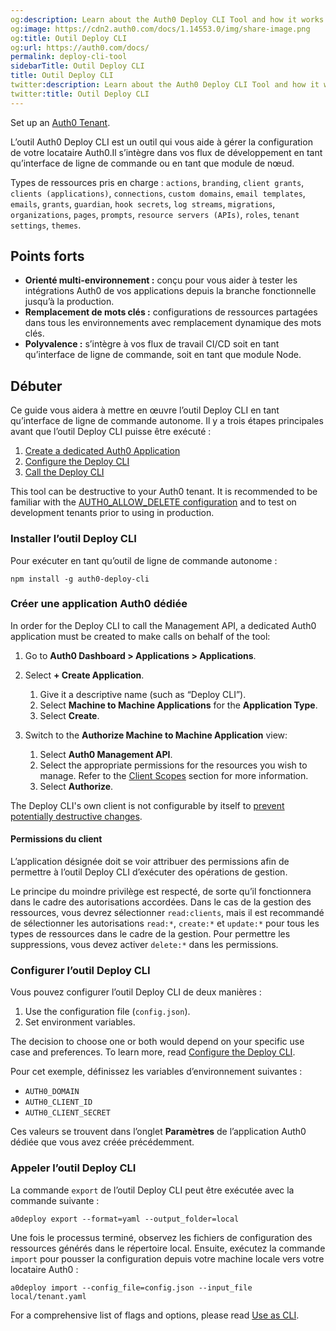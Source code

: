```yaml
---
og:description: Learn about the Auth0 Deploy CLI Tool and how it works.
og:image: https://cdn2.auth0.com/docs/1.14553.0/img/share-image.png
og:title: Outil Deploy CLI
og:url: https://auth0.com/docs/
permalink: deploy-cli-tool
sidebarTitle: Outil Deploy CLI
title: Outil Deploy CLI
twitter:description: Learn about the Auth0 Deploy CLI Tool and how it works.
twitter:title: Outil Deploy CLI
---
```


<Card title="Before you start">

Set up an [Auth0 Tenant](https://manage.auth0.com/).

</Card>

L’outil Auth0 Deploy CLI est un outil qui vous aide à gérer la configuration de votre locataire Auth0.Il s’intègre dans vos flux de développement en tant qu’interface de ligne de commande ou en tant que module de nœud.

Types de ressources pris en charge : `actions`, `branding`, `client grants`, `clients (applications)`, `connections`, `custom domains`, `email templates`, `emails`, `grants`, `guardian`, `hook secrets`, `log streams`, `migrations`, `organizations`, `pages`, `prompts`, `resource servers (APIs)`, `roles`, `tenant settings`, `themes`.

## Points forts

* **Orienté multi-environnement :** conçu pour vous aider à tester les intégrations Auth0 de vos applications depuis la branche fonctionnelle jusqu’à la production.
* **Remplacement de mots clés :** configurations de ressources partagées dans tous les environnements avec remplacement dynamique des mots clés.
* **Polyvalence :** s’intègre à vos flux de travail CI/CD soit en tant qu’interface de ligne de commande, soit en tant que module Node.

## Débuter

Ce guide vous aidera à mettre en œuvre l’outil Deploy CLI en tant qu’interface de ligne de commande autonome. Il y a trois étapes principales avant que l’outil Deploy CLI puisse être exécuté :

1. [Create a dedicated Auth0 Application](#create-a-dedicated-auth0-application)
2. [Configure the Deploy CLI](#configure-the-deploy-cli)
3. [Call the Deploy CLI](#call-the-deploy-cli)

<Warning>

This tool can be destructive to your Auth0 tenant. It is recommended to be familiar with the [AUTH0_ALLOW_DELETE configuration](/docs/deploy-monitor/deploy-cli-tool/configure-the-deploy-cli#auth0_allow_delete) and to test on development tenants prior to using in production.

</Warning>

### Installer l’outil Deploy CLI

Pour exécuter en tant qu’outil de ligne de commande autonome :

`npm install -g auth0-deploy-cli`

### Créer une application Auth0 dédiée

In order for the Deploy CLI to call the <Tooltip tip="Management API: A product to allow customers to perform administrative tasks." cta="View Glossary" href="/docs/glossary?term=Management+API">Management API</Tooltip>, a dedicated Auth0 application must be created to make calls on behalf of the tool:

1. Go to **Auth0 Dashboard > Applications > Applications**.
2. Select **+ Create Application**.

   1. Give it a descriptive name (such as “Deploy CLI”).
   2. Select **Machine to Machine Applications** for the **Application Type**.
   3. Select **Create**.
3. Switch to the **Authorize Machine to Machine Application** view:

   1. Select **Auth0 Management API**.
   2. Select the appropriate permissions for the resources you wish to manage. Refer to the [Client Scopes](#client-scopes) section for more information.
   3. Select **Authorize**.

<Callout icon="file-lines" color="#0EA5E9" iconType="regular">

The Deploy CLI's own client is not configurable by itself to [prevent potentially destructive changes](/docs/deploy-monitor/deploy-cli-tool/resource-specific-documentation#client-grants).

</Callout>

#### Permissions du client

L’application désignée doit se voir attribuer des permissions afin de permettre à l’outil Deploy CLI d’exécuter des opérations de gestion.

Le principe du moindre privilège est respecté, de sorte qu’il fonctionnera dans le cadre des autorisations accordées. Dans le cas de la gestion des ressources, vous devrez sélectionner `read:clients`, mais il est recommandé de sélectionner les autorisations `read:*`, `create:*` et `update:*` pour tous les types de ressources dans le cadre de la gestion. Pour permettre les suppressions, vous devez activer `delete:*` dans les permissions.

### Configurer l’outil Deploy CLI

Vous pouvez configurer l’outil Deploy CLI de deux manières :

1. Use the configuration file (`config.json`).
2. Set environment variables.

The decision to choose one or both would depend on your specific use case and preferences. To learn more, read [Configure the Deploy CLI](/docs/deploy-monitor/deploy-cli-tool/configure-the-deploy-cli).

Pour cet exemple, définissez les variables d’environnement suivantes :

* `AUTH0_DOMAIN`
* `AUTH0_CLIENT_ID`
* `AUTH0_CLIENT_SECRET`

Ces valeurs se trouvent dans l’onglet **Paramètres** de l’application Auth0 dédiée que vous avez créée précédemment.

### Appeler l’outil Deploy CLI

La commande `export` de l’outil Deploy CLI peut être exécutée avec la commande suivante :

`a0deploy export --format=yaml --output_folder=local`

Une fois le processus terminé, observez les fichiers de configuration des ressources générés dans le répertoire local. Ensuite, exécutez la commande `import` pour pousser la configuration depuis votre machine locale vers votre locataire Auth0 :

`a0deploy import --config_file=config.json --input_file local/tenant.yaml`

For a comprehensive list of flags and options, please read [Use as CLI](/docs/deploy-monitor/deploy-cli-tool/use-as-a-cli).